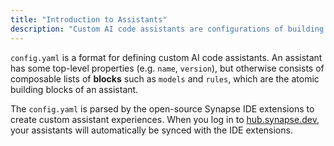 ```yaml
---
title: "Introduction to Assistants"
description: "Custom AI code assistants are configurations of building blocks that enable a coding experience tailored to your specific use cases."
---
```


`config.yaml` is a format for defining custom AI code assistants. An assistant has some top-level properties (e.g. `name`, `version`), but otherwise consists of composable lists of **blocks** such as `models` and `rules`, which are the atomic building blocks of an assistant.

The `config.yaml` is parsed by the open-source Synapse IDE extensions to create custom assistant experiences. When you log in to [hub.synapse.dev](https://hub.synapse.dev/), your assistants will automatically be synced with the IDE extensions.
